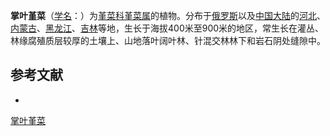 {{Speciesbox
| name = 掌叶堇菜
| status = 
| status_system = 
| image =
| genus = Viola
| species =  dactyloides
| authority = Roem. et Schult.
}}

'''掌叶堇菜'''（[[学名|学名]]：{{lang|la|''Viola dactyloides''}}）为[[堇菜科|堇菜科]][[堇菜属|堇菜属]]的植物。分布于[[俄罗斯|俄罗斯]]以及[[中国大陆|中国大陆]]的[[河北|河北]]、[[内蒙古|内蒙古]]、[[黑龙江|黑龙江]]、[[吉林|吉林]]等地，生长于海拔400米至900米的地区，常生长在灌丛、林缘腐殖质层较厚的土壤上、山地落叶阔叶林、针混交林林下和岩石阴处缝隙中。

== 参考文献 ==
<div class="references-small">
* {{cite web| url =http://www.bioinfo.cn/db05/KmzwSpecies.php?action=view&id=23783| title =掌叶堇菜| work =《中国高等植物数据库全库》| publisher =中国科学院微生物研究所| author =昆明植物研究所| accessdate =2009-02-25| deadurl =yes| archiveurl =https://web.archive.org/web/20160305031739/http://www.bioinfo.cn/db05/KmzwSpecies.php?action=view&id=23783| archivedate =2016-03-05}}
</div>
{{Taxonbar|from=Q11077941}}

[[Category:堇菜属|掌叶堇菜]]


{{植物小作品}}